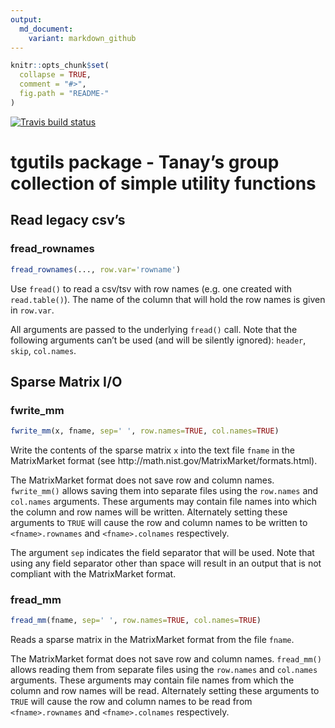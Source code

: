 ```yaml
---
output:
  md_document:
    variant: markdown_github
---
```


```r
knitr::opts_chunk$set(
  collapse = TRUE,
  comment = "#>",
  fig.path = "README-"
)
```
<!-- badges: start -->
  [![Travis build status](https://travis-ci.org/tanaylab/tgutil.svg?branch=master)](https://travis-ci.org/tanaylab/tgutil)
  <!-- badges: end -->

# tgutils package - Tanay's group collection of simple utility functions #


## Read legacy csv's

### fread_rownames ###

```r
fread_rownames(..., row.var='rowname')
```

Use `fread()` to read a csv/tsv with row names (e.g. one created with `read.table()`). The name of the column that will hold the row names is given in `row.var`.

All arguments are passed to the underlying `fread()` call. Note that the following arguments can't be used (and will be silently ignored): `header`, `skip`, `col.names`.


## Sparse Matrix I/O ##

### fwrite_mm ###

```r
fwrite_mm(x, fname, sep=' ', row.names=TRUE, col.names=TRUE)
```

Write the contents of the sparse matrix `x` into the text file `fname` in the MatrixMarket format (see http://math.nist.gov/MatrixMarket/formats.html).

The MatrixMarket format does not save row and column names. `fwrite_mm()` allows saving them into separate files using the `row.names` and `col.names` arguments. These arguments may contain file names into which the column and row names will be written. Alternately setting these arguments to `TRUE` will cause the row and column names to be written to `<fname>.rownames` and `<fname>.colnames` respectively.

The argument `sep` indicates the field separator that will be used. Note that using any field separator other than space will result in an output that is not compliant with the MatrixMarket format.

### fread_mm ###

```r
fread_mm(fname, sep=' ', row.names=TRUE, col.names=TRUE)
```

Reads a sparse matrix in the MatrixMarket format from the file `fname`.

The MatrixMarket format does not save row and column names. `fread_mm()` allows reading them from separate files using the `row.names` and `col.names` arguments. These arguments may contain file names from which the column and row names will be read. Alternately setting these arguments to `TRUE` will cause the row and column names to be read from `<fname>.rownames` and `<fname>.colnames` respectively.

